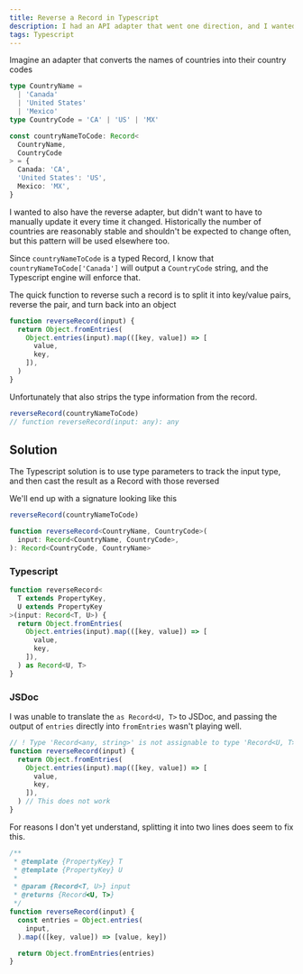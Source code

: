 ```yaml
---
title: Reverse a Record in Typescript
description: I had an API adapter that went one direction, and I wanted to make it go the other direction without losing type information
tags: Typescript
---
```


Imagine an adapter that converts the names of countries into their country codes

```ts
type CountryName =
  | 'Canada'
  | 'United States'
  | 'Mexico'
type CountryCode = 'CA' | 'US' | 'MX'

const countryNameToCode: Record<
  CountryName,
  CountryCode
> = {
  Canada: 'CA',
  'United States': 'US',
  Mexico: 'MX',
}
```

I wanted to also have the reverse adapter, but didn't want to have to manually update it every time it changed. Historically the number of countries are reasonably stable and shouldn't be expected to change often, but this pattern will be used elsewhere too.

Since `countryNameToCode` is a typed Record, I know that `countryNameToCode['Canada']` will output a `CountryCode` string, and the Typescript engine will enforce that.

The quick function to reverse such a record is to split it into key/value pairs, reverse the pair, and turn back into an object

```js
function reverseRecord(input) {
  return Object.fromEntries(
    Object.entries(input).map(([key, value]) => [
      value,
      key,
    ]),
  )
}
```

Unfortunately that also strips the type information from the record.

```js
reverseRecord(countryNameToCode)
// function reverseRecord(input: any): any
```

## Solution

The Typescript solution is to use type parameters to track the input type, and then cast the result as a Record with those reversed

We'll end up with a signature looking like this

```ts
reverseRecord(countryNameToCode)

function reverseRecord<CountryName, CountryCode>(
  input: Record<CountryName, CountryCode>,
): Record<CountryCode, CountryName>
```

### Typescript

```ts
function reverseRecord<
  T extends PropertyKey,
  U extends PropertyKey
>(input: Record<T, U>) {
  return Object.fromEntries(
    Object.entries(input).map(([key, value]) => [
      value,
      key,
    ]),
  ) as Record<U, T>
}
```

### JSDoc

I was unable to translate the `as Record<U, T>` to JSDoc, and passing the output of `entries` directly into `fromEntries` wasn't playing well.

```js
// ! Type 'Record<any, string>' is not assignable to type 'Record<U, T>'
function reverseRecord(input) {
  return Object.fromEntries(
    Object.entries(input).map(([key, value]) => [
      value,
      key,
    ]),
  ) // This does not work
}
```

For reasons I don't yet understand, splitting it into two lines does seem to fix this.

```js
/**
 * @template {PropertyKey} T
 * @template {PropertyKey} U
 *
 * @param {Record<T, U>} input
 * @returns {Record<U, T>}
 */
function reverseRecord(input) {
  const entries = Object.entries(
    input,
  ).map(([key, value]) => [value, key])

  return Object.fromEntries(entries)
}
```
